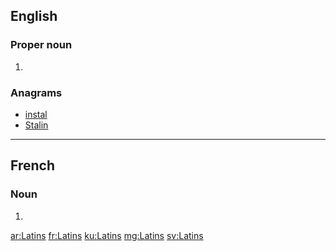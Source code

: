 ==English==

===Proper noun===
{{head|en|plural}}

# {{plural of|Latin|lang=en}}

===Anagrams===
* [[instal#English|instal]]
* [[Stalin#English|Stalin]]

----

==French==

===Noun===
{{head|fr|plural}}

# {{plural of|Latin|lang=fr}}

[[ar:Latins]]
[[fr:Latins]]
[[ku:Latins]]
[[mg:Latins]]
[[sv:Latins]]